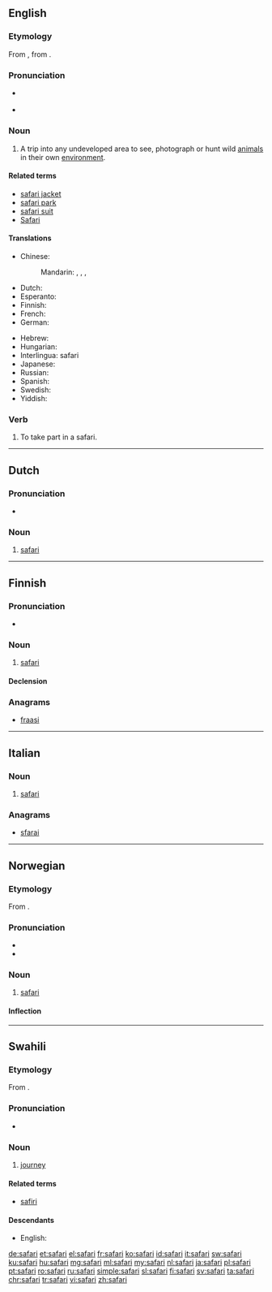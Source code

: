 {{also|Safari}}
==English==
{{wikipedia}}

===Etymology===
From {{etyl|sw|en}} {{term|safari|lang=sw}}, from {{etyl|ar|en}} {{term|سفر|sc=Arab|tr=safara||travel|lang=ar}}.

===Pronunciation===
* {{a|UK}} {{IPA|/səˈfɑː(ɹ).i/}}
* {{rhymes|ɑːri}}

===Noun===
{{en-noun}}

# A trip into any undeveloped area to see, photograph or hunt wild [[animal]]s in their own [[environment]].

====Related terms====
* [[safari jacket]]
* [[safari park]]
* [[safari suit]]
* [[Safari]]

====Translations====
{{trans-top|a trip into any undeveloped area}}
* Chinese:
*: Mandarin: {{qualifier|hunt expedition}} {{t|cmn|狩獵遠征|sc=Hani}}, {{t|cmn|狩猎远征|sc=Hani}}, {{qualifier|photograph expedition}} {{t|cmn|攝影遠征|sc=Hani}}, {{t|cmn|摄影远征|tr=shèyǐng yuǎnzhēng|sc=Hani}}
* Dutch: {{t+|nl|safari}}
* Esperanto: {{t|eo|safario}}
* Finnish: {{t+|fi|safari}}
* French: {{t+|fr|safari|m}}
* German: {{t+|de|Safari|f}}
{{trans-mid}}
* Hebrew: {{t|he|ספארי|m|sc=Hebr}}
* Hungarian: {{t|hu|szafari}}
* Interlingua: safari
* Japanese: {{t|ja|サファリ|tr=safari|sc=Jpan}}
* Russian: {{t+|ru|сафари|n|tr=safári}}
* Spanish: {{t|es|safari|m}}
* Swedish: {{t+|sv|safari|c}}
* Yiddish: {{t|yi|my nan|sc=Hebr}}
{{trans-bottom}}

===Verb===
{{en-verb}}

# {{context|intransitive|lang=en}} To take part in a safari.

----

==Dutch==
{{wikipedia|lang=nl|Safari (expeditie)}}
===Pronunciation===
* {{audio|Nl-safari.ogg|Audio}}
{{hyphenation|sa|fa|ri|lang=nl}}
===Noun===
{{nl-noun|m|-'s|safarietje}}

# [[#English|safari]]

----

==Finnish==

===Pronunciation===
* {{rhymes|ɑri|lang=fi}}

===Noun===
{{head|fi|noun}}

# [[#English|safari]]

====Declension====
{{fi-decl-paperi|safar|a}}

===Anagrams===
* [[fraasi#Finnish|fraasi]]

----

==Italian==

===Noun===
{{wikipedia|lang=it}}
{{head|it|noun|g=m|inv}}

# [[#English|safari]]

===Anagrams===
* [[sfarai#Italian|sfarai]]

----

==Norwegian==

===Etymology===
From {{etyl|sw|no}} {{term|safari|lang=sw}}.

===Pronunciation===
* {{IPA|/sɑfɑːrɪ/|lang=no}}
* {{rhymes|ɪ|lang=no}}

===Noun===
{{head|no|noun|g=m}}

# [[#English|safari]]

====Inflection====
{{no-noun-infl|nb-class=m1|nn-class=m1}}

----

==Swahili==

===Etymology===
From {{etyl|ar|sw}} {{term|سفر|tr=safar|sc=Arab||travel|lang=ar}}.

===Pronunciation===
* {{IPA|/sɑˈfɑ.ɾi/|lang=sw}}

===Noun===
{{sw-noun|n}}

# [[journey]]

====Related terms====
* [[safiri]]

====Descendants====
* English: {{l|en|safari}}

[[de:safari]]
[[et:safari]]
[[el:safari]]
[[fr:safari]]
[[ko:safari]]
[[id:safari]]
[[it:safari]]
[[sw:safari]]
[[ku:safari]]
[[hu:safari]]
[[mg:safari]]
[[ml:safari]]
[[my:safari]]
[[nl:safari]]
[[ja:safari]]
[[pl:safari]]
[[pt:safari]]
[[ro:safari]]
[[ru:safari]]
[[simple:safari]]
[[sl:safari]]
[[fi:safari]]
[[sv:safari]]
[[ta:safari]]
[[chr:safari]]
[[tr:safari]]
[[vi:safari]]
[[zh:safari]]